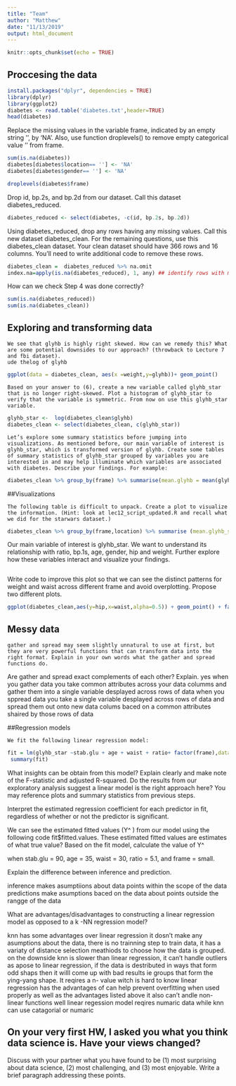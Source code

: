 ```yaml
---
title: "Team"
author: "Matthew"
date: "11/13/2019"
output: html_document
---
```


```r
knitr::opts_chunk$set(echo = TRUE)
```

## Proccesing the data

```r
install.packages("dplyr", dependencies = TRUE)
library(dplyr)
library(ggplot2)
diabetes <- read.table('diabetes.txt',header=TRUE)
head(diabetes)
```
Replace the missing values in the variable frame, indicated by an empty string ‘’, by ‘NA’. Also, use function droplevels() to remove empty categorical value ‘’ from frame.
```r
sum(is.na(diabetes))
diabetes[diabetes$location== ''] <- 'NA'
diabetes[diabetes$gender== ''] <- 'NA'

droplevels(diabetes$frame)
```
Drop id, bp.2s, and bp.2d from our dataset. Call this dataset diabetes_reduced.
```r
diabetes_reduced <- select(diabetes, -c(id, bp.2s, bp.2d))
```
Using diabetes_reduced, drop any rows having any missing values. Call this new dataset diabetes_clean. For the remaining questions, use this diabetes_clean dataset. Your clean dataset should have 366 rows and 16 columns. 
You’ll need to write additional code to remove these rows.

```r
diabetes_clean =  diabetes_reduced %>% na.omit
index.na=apply(is.na(diabetes_reduced), 1, any) ## identify rows with missing value.
```

How can we check Step 4 was done correctly?
```r
sum(is.na(diabetes_reduced))
sum(is.na(diabetes_clean))
```

## Exploring and transforming data

    We see that glyhb is highly right skewed. How can we remedy this? What are some potential downsides to our approach? (throwback to Lecture 7 and fbi dataset).
    ude thelog of glyhb
```r
ggplot(data = diabetes_clean, aes(x =weight,y=glyhb))+ geom_point() 
```
    Based on your answer to (6), create a new variable called glyhb_star that is no longer right-skewed. Plot a histogram of glyhb_star to verify that the variable is symmetric. From now on use this glyhb_star variable.
```r
glyhb_star <-  log(diabetes_clean$glyhb)
diabetes_clean <- select(diabetes_clean, c(glyhb_star))
```
    Let’s explore some summary statistics before jumping into visualizations. As mentioned before, our main variable of interest is glyhb_star, which is transformed version of glyhb. Create some tables of summary statistics of glyhb_star grouped by variables you are interested in and may help illuminate which variables are associated with diabetes. Describe your findings. For example:
```r
diabetes_clean %>% group_by(frame) %>% summarise(mean.glyhb = mean(glyhb_star))
```


##Visualizations

    The following table is difficult to unpack. Create a plot to visualize the information. (Hint: look at lec12_script_updated.R and recall what we did for the starwars dataset.)
    
```r
diabetes_clean %>% group_by(frame,location) %>% summarise (mean.glyhb_star= mean(glyhb_star))
```

Our main variable of interest is glyhb_star. We want to understand its relationship with ratio, bp.1s, age, gender, hip and weight. Further explore how these variables interact and visualize your findings.
```r

```

Write code to improve this plot so that we can see the distinct patterns for weight and waist across different frame and avoid overplotting. Propose two different plots.
```r
ggplot(diabetes_clean,aes(y=hip,x=waist,alpha=0.5)) + geom_point() + facet_wrap(~frame) 
```

## Messy data

    gather and spread may seem slightly unnatural to use at first, but they are very powerful functions that can transform data into the right format. Explain in your own words what the gather and spread functions do.

 Are gather and spread exact complements of each other? Explain.
 yes when you gather data you take common attributes across your data columms and gather them into a single variable desplayed across rows of data 
 when you sppread data you take a single variable desplayed across rows of data  and spread them out onto new data colums baced on a common attributes shaired by those rows of data

##Regression models

    We fit the following linear regression model:
```r
fit = lm(glyhb_star ~stab.glu + age + waist + ratio+ factor(frame),data=diabetes_clean)
 summary(fit)
```

What insights can be obtain from this model? Explain clearly and make note of the F-statistic and adjusted R-squared. Do the results from our exploratory analysis suggest a linear model is the right approach here? You may reference plots and summary statistics from previous steps.

Interpret the estimated regression coefficient for each predictor in fit, regardless of whether or not the predictor is significant.

We can see the estimated fitted values (Y^
) from our model using the following code fit$fitted.values. These estimated fitted values are estimates of what true value? Based on the fit model, calculate the value of Y^

when stab.glu = 90, age = 35, waist = 30, ratio = 5.1, and frame = small.

Explain the difference between inference and prediction.

inference makes asumptiions about data points within the scope of the data predictions make asumptions baced on the data about points outside the rangge of the data 

What are advantages/disadvantages to constructing a linear regression model as opposed to a k
-NN regression model?

knn has some advantages over linear regression it dosn't make any asumptions about the data, there is no trainning step to train data, it has a variaty of distance selection meathiods to choose how the data is grouped. on the downside knn is slower than linear regression, it can't handle outliers as apose to linear regression, if the data is destributed in ways that form odd shaps then it willl come up with bad results ie groups that form the ying-yang shape. It reqires a n- value witch is hard to know
linear regression has the advantages of can help prevent overfitting when used properly as well as the advantages listed above it also can't andle non-linear functions well
linear regession model reqires numaric data while knn can use catagorial or numaric

## On your very first HW, I asked you what you think data science is. Have your views changed?
Discuss with your partner what you have found to be (1) most surprising about data science, (2) most challenging, and (3) most enjoyable. Write a brief paragraph addressing these points.